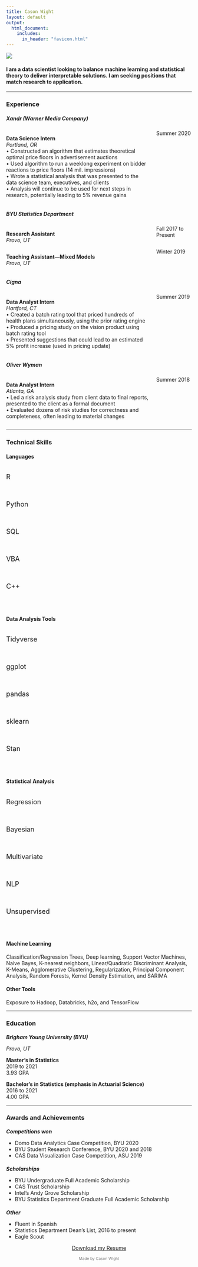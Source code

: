```yaml
---
title: Cason Wight
layout: default
output: 
  html_document:
    includes:
      in_header: "favicon.html" 
---
```



<style>
  .title{
    display: none;
  }
</style>

![](stock_photo.png){width=100%,margin=0,padding=0}
<h4>I am a data scientist looking to balance machine learning and statistical theory to deliver interpretable solutions. I am seeking positions that match research to application.</h4>

***

###  Experience  
  
#####  **Xandr** (Warner Media Company)
:::: {.columns}
::: {.column width="80%"}
**Data Science Intern**  
*Portland, OR*  
•  Constructed an algorithm that estimates theoretical optimal price floors in advertisement auctions  
•  Used algorithm to run a weeklong experiment on bidder reactions to price floors (14 mil. impressions)  
•  Wrote a statistical analysis that was presented to the data science team, executives, and clients  
•  Analysis will continue to be used for next steps in research, potentially leading to 5% revenue gains  
:::
::: {.column width="20%"}
<div align="right">Summer 2020</div>
:::
::::
  
<p></p>
  
#####  **BYU Statistics Department**  

:::: {.columns}
::: {.column width="80%"}
**Research Assistant**  
*Provo, UT*  
:::
::: {.column width="20%"}
<div align="right">Fall 2017 to Present</div>
:::
::::
:::: {.columns}
::: {.column width="80%"}
**Teaching Assistant---Mixed Models**  
*Provo, UT*  
:::
::: {.column width="20%"}
<div align="right">Winter 2019</div>
:::
::::
  
<p></p>
  
#####  **Cigna**  
:::: {.columns}
::: {.column width="80%"}
**Data Analyst Intern**  
*Hartford, CT*  
•  Created a batch rating tool that priced hundreds of health plans simultaneously, using the prior rating engine  
•  Produced a pricing study on the vision product using batch rating tool  
•  Presented suggestions that could lead to an estimated 5% profit increase (used in pricing update)  
:::
::: {.column width="20%"}
<div align="right">Summer 2019</div>
:::
::::
  
<p></p>
  
#####  **Oliver Wyman**  
:::: {.columns}
::: {.column width="80%"}
**Data Analyst Intern**  
*Atlanta, GA*  
•  Led a risk analysis study from client data to final reports, presented to the client as a formal document  
•  Evaluated dozens of risk studies for correctness and completeness, often leading to material changes
:::
::: {.column width="20%"}
<div align="right">Summer 2018</div>
:::
::::
  
***
###  Technical Skills  

:::: {.col-md-12}
::: {.col-md-4}
####  Languages  
:::: {.columns}
::: {.column width="40%"}
<p class="fa fa-fw fa-lg" style="font-size:Large; text-align:left">R</p><br>
<p class="fa fa-fw fa-lg" style="font-size:Large; text-align:left">Python</p><br>
<p class="fa fa-fw fa-lg" style="font-size:Large; text-align:left">SQL</p><br>
<p class="fa fa-fw fa-lg" style="font-size:Large; text-align:left">VBA</p><br>
<p class="fa fa-fw fa-lg" style="font-size:Large; text-align:left">C++</p><br>
:::
::: {.column width="60%"}
<p class="fa fa-star fa-lg"></p>
<p class="fa fa-star fa-lg"></p>
<p class="fa fa-star fa-lg"></p>
<p class="fa fa-star fa-lg"></p>
<p class="fa fa-star-half-empty fa-lg"></p>
<br>
<p class="fa fa-star fa-lg"></p>
<p class="fa fa-star fa-lg"></p>
<p class="fa fa-star fa-lg"></p>
<p class="fa fa-star-half-empty fa-lg"></p>
<p class="fa fa-star-o fa-lg"></p>
<br>
<p class="fa fa-star fa-lg"></p>
<p class="fa fa-star fa-lg"></p>
<p class="fa fa-star fa-lg"></p>
<p class="fa fa-star-o fa-lg"></p>
<p class="fa fa-star-o fa-lg"></p>
<br>
<p class="fa fa-star fa-lg"></p>
<p class="fa fa-star fa-lg"></p>
<p class="fa fa-star fa-lg"></p>
<p class="fa fa-star-o fa-lg"></p>
<p class="fa fa-star-o fa-lg"></p>
<br>
<p class="fa fa-star fa-lg"></p>
<p class="fa fa-star fa-lg"></p>
<p class="fa fa-star-o fa-lg"></p>
<p class="fa fa-star-o fa-lg"></p>
<p class="fa fa-star-o fa-lg"></p>
:::
::::

:::
::: {.col-md-4}
#### Data Analysis Tools  
:::: {.columns}
::: {.column width="40%"}
<p class="fa fa-fw fa-lg" style="font-size:Large; text-align:left">Tidyverse</p><br>
<p class="fa fa-fw fa-lg" style="font-size:Large; text-align:left">ggplot</p><br>
<p class="fa fa-fw fa-lg" style="font-size:Large; text-align:left">pandas</p><br>
<p class="fa fa-fw fa-lg" style="font-size:Large; text-align:left">sklearn</p><br>
<p class="fa fa-fw fa-lg" style="font-size:Large; text-align:left">Stan</p><br>
:::
::: {.column width="60%"}
<p class="fa fa-star fa-lg" style="text-align:right"></p>
<p class="fa fa-star fa-lg" style="text-align:right"></p>
<p class="fa fa-star fa-lg" style="text-align:right"></p>
<p class="fa fa-star fa-lg" style="text-align:right"></p>
<p class="fa fa-star-half-empty fa-lg" style="text-align:right"></p>
<br>
<p class="fa fa-star fa-lg" style="text-align:right"></p>
<p class="fa fa-star fa-lg" style="text-align:right"></p>
<p class="fa fa-star fa-lg" style="text-align:right"></p>
<p class="fa fa-star fa-lg" style="text-align:right"></p>
<p class="fa fa-star-half-empty fa-lg" style="text-align:right"></p>
<br>
<p class="fa fa-star fa-lg" style="text-align:right"></p>
<p class="fa fa-star fa-lg" style="text-align:right"></p>
<p class="fa fa-star fa-lg" style="text-align:right"></p>
<p class="fa fa-star fa-lg" style="text-align:right"></p>
<p class="fa fa-star-o fa-lg" style="text-align:right"></p>
<br>
<p class="fa fa-star fa-lg" style="text-align:right"></p>
<p class="fa fa-star fa-lg" style="text-align:right"></p>
<p class="fa fa-star fa-lg" style="text-align:right"></p>
<p class="fa fa-star-half-empty fa-lg" style="text-align:right"></p>
<p class="fa fa-star-o fa-lg" style="text-align:right"></p>
<br>
<p class="fa fa-star fa-lg" style="text-align:right"></p>
<p class="fa fa-star fa-lg" style="text-align:right"></p>
<p class="fa fa-star fa-lg" style="text-align:right"></p>
<p class="fa fa-star-o fa-lg" style="text-align:right"></p>
<p class="fa fa-star-o fa-lg" style="text-align:right"></p>
:::
::::

:::
::: {.col-md-4}
#### Statistical Analysis  
:::: {.columns}
::: {.column width="40%"}
<p class="fa fa-fw fa-lg" style="font-size:Large; text-align:left">Regression</p><br>
<p class="fa fa-fw fa-lg" style="font-size:Large; text-align:left">Bayesian</p><br>
<p class="fa fa-fw fa-lg" style="font-size:Large; text-align:left">Multivariate</p><br>
<p class="fa fa-fw fa-lg" style="font-size:Large; text-align:left">NLP</p><br>
<p class="fa fa-fw fa-lg" style="font-size:Large; text-align:left">Unsupervised</p><br>
:::
::: {.column width="60%"}
<p class="fa fa-star fa-lg" style="text-align:right"></p>
<p class="fa fa-star fa-lg" style="text-align:right"></p>
<p class="fa fa-star fa-lg" style="text-align:right"></p>
<p class="fa fa-star fa-lg" style="text-align:right"></p>
<p class="fa fa-star-half-empty fa-lg" style="text-align:right"></p>
<br>
<p class="fa fa-star fa-lg" style="text-align:right"></p>
<p class="fa fa-star fa-lg" style="text-align:right"></p>
<p class="fa fa-star fa-lg" style="text-align:right"></p>
<p class="fa fa-star fa-lg" style="text-align:right"></p>
<p class="fa fa-star-o fa-lg" style="text-align:right"></p>
<br>
<p class="fa fa-star fa-lg" style="text-align:right"></p>
<p class="fa fa-star fa-lg" style="text-align:right"></p>
<p class="fa fa-star fa-lg" style="text-align:right"></p>
<p class="fa fa-star-half-empty fa-lg" style="text-align:right"></p>
<p class="fa fa-star-o fa-lg" style="text-align:right"></p>
<br>
<p class="fa fa-star fa-lg" style="text-align:right"></p>
<p class="fa fa-star fa-lg" style="text-align:right"></p>
<p class="fa fa-star fa-lg" style="text-align:right"></p>
<p class="fa fa-star-o fa-lg" style="text-align:right"></p>
<p class="fa fa-star-o fa-lg" style="text-align:right"></p>
<br>
<p class="fa fa-star fa-lg" style="text-align:right"></p>
<p class="fa fa-star fa-lg" style="text-align:right"></p>
<p class="fa fa-star fa-lg" style="text-align:right"></p>
<p class="fa fa-star-o fa-lg" style="text-align:right"></p>
<p class="fa fa-star-o fa-lg" style="text-align:right"></p>
:::
::::


:::
::::

#### Machine Learning  
Classification/Regression Trees, Deep learning, Support Vector Machines, Naive Bayes, K-nearest neighbors, Linear/Quadratic Discriminant Analysis, K-Means, Agglomerative Clustering, Regularization, Principal Component Analysis,  Random Forests, Kernel Density Estimation, and SARIMA

#### Other Tools  
Exposure to Hadoop, Databricks, h2o, and TensorFlow

***

###  Education  

#####  **Brigham Young University** (BYU)
<p style="margin-top: -10px">*Provo, UT*</p>

**Master's in Statistics**  
2019 to 2021  
3.93 GPA  

**Bachelor's in Statistics (emphasis in Actuarial Science)**  
2016 to 2021  
4.00 GPA  


***

###  Awards and Achievements  
#####  Competitions won
<ul style="margin-top: -10px">
<li>Domo Data Analytics Case Competition, BYU 2020</li>
<li>BYU Student Research Conference, BYU 2020 and 2018</li>
<li>CAS Data Visualization Case Competition, ASU 2019</li>
</ul>

#####  Scholarships
<ul style="margin-top: -10px">
<li>BYU Undergraduate Full Academic Scholarship</li>
<li>CAS Trust Scholarship</li>
<li>Intel's Andy Grove Scholarship</li>
<li>BYU Statistics Department Graduate Full Academic Scholarship</li>
</ul>
  
#####  Other
<ul style="margin-top: -10px">
<li>Fluent in Spanish</li>
<li>Statistics Department Dean's List, 2016 to present</li>
<li>Eagle Scout</li>
</ul> 

  
<link rel="stylesheet" href="https://cdnjs.cloudflare.com/ajax/libs/font-awesome/4.7.0/css/font-awesome.min.css">
  
<p style="text-align: center;">
    <a href="mailto:cason.wight@gmail.com?subject = Feedback&body = Message" target="_blank" class="fa fa-send fa-lg fa-fw"></a>
    <a href="https://www.linkedin.com/in/casonwight/" target="_blank" class="fa fa-linkedin fa-lg fa-fw"></a>
    <a href="https://github.com/casonwight" target="_blank" class="fa fa-github fa-lg fa-fw"></a>
</p>

<a href="Resume 2020.pdf" download target="_blank"><p style="text-align:center">Download my Resume</p></a>
<p style="text-align:center; font-size:75%; color:grey">Made by Cason Wight</p>